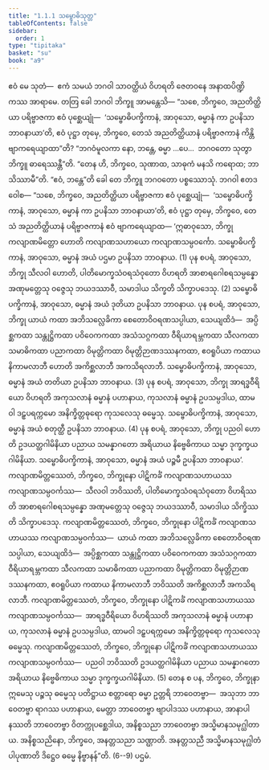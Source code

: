 ```yaml
---
title: "1.1.1 သမ္ဗောဓိသုတ္တ"
tableOfContents: false
sidebar:
  order: 1
type: "tipitaka"
basket: "su"
book: "a9"
---
```



<DynamicBreadcrumb />

<Division number="1" book="a9">

<Paragraph number="2" book="a9">
ဧဝံ မေ သုတံ—  ဧကံ သမယံ ဘဂဝါ သာဝတ္ထိယံ ဝိဟရတိ ဇေတဝနေ အနာထပိဏ္ဍိကဿ အာရာမေ. တတြ ခေါ ဘဂဝါ ဘိက္ခူ အာမန္တေသိ—
</Paragraph>

<Paragraph number="3" book="a9">
“သစေ, ဘိက္ခဝေ, အညတိတ္ထိယာ ပရိဗ္ဗာဇကာ ဧဝံ ပုစ္ဆေယျုံ—  ‘သမ္ဗောဓိပက္ခိကာနံ, အာဝုသော, ဓမ္မာနံ ကာ ဥပနိသာ ဘာဝနာယာ’တိ, ဧဝံ ပုဋ္ဌာ တုမှေ, ဘိက္ခဝေ, တေသံ အညတိတ္ထိယာနံ ပရိဗ္ဗာဇကာနံ ကိန္တိ ဗျာကရေယျာထာ”တိ? “ဘဂဝံမူလကာ နော, ဘန္တေ, ဓမ္မာ …ပေ…  ဘဂဝတော သုတွာ ဘိက္ခူ ဓာရေဿန္တီ”တိ.
</Paragraph>

<Paragraph number="4" book="a9">
“တေန ဟိ, ဘိက္ခဝေ, သုဏာထ, သာဓုကံ မနသိ ကရောထ; ဘာသိဿာမီ”တိ. “ဧဝံ, ဘန္တေ”တိ ခေါ တေ ဘိက္ခူ ဘဂဝတော ပစ္စဿောသုံ. ဘဂဝါ ဧတဒဝေါစ—
</Paragraph>

<Paragraph number="5" book="a9">
“သစေ, ဘိက္ခဝေ, အညတိတ္ထိယာ ပရိဗ္ဗာဇကာ ဧဝံ ပုစ္ဆေယျုံ—  ‘သမ္ဗောဓိပက္ခိကာနံ, အာဝုသော, ဓမ္မာနံ ကာ ဥပနိသာ ဘာဝနာယာ’တိ, ဧဝံ ပုဋ္ဌာ တုမှေ, ဘိက္ခဝေ, တေသံ အညတိတ္ထိယာနံ ပရိဗ္ဗာဇကာနံ ဧဝံ ဗျာကရေယျာထ—
</Paragraph>

<Paragraph number="6" book="a9">
‘ဣဓာဝုသော, ဘိက္ခု ကလျာဏမိတ္တော ဟောတိ ကလျာဏသဟာယော ကလျာဏသမ္ပဝင်္ကော. သမ္ဗောဓိပက္ခိကာနံ, အာဝုသော, ဓမ္မာနံ အယံ ပဌမာ ဥပနိသာ ဘာဝနာယ. (1)
</Paragraph>

<Paragraph number="7" book="a9">
ပုန စပရံ, အာဝုသော, ဘိက္ခု သီလဝါ ဟောတိ, ပါတိမောက္ခသံဝရသံဝုတော ဝိဟရတိ အာစာရဂေါစရသမ္ပန္နော အဏုမတ္တေသု ဝဇ္ဇေသု ဘယဒဿာဝီ, သမာဒါယ သိက္ခတိ သိက္ခာပဒေသု. (2) သမ္ဗောဓိပက္ခိကာနံ, အာဝုသော, ဓမ္မာနံ အယံ ဒုတိယာ ဥပနိသာ ဘာဝနာယ.
</Paragraph>

<Paragraph number="8" book="a9">
ပုန စပရံ, အာဝုသော, ဘိက္ခု ယာယံ ကထာ အဘိသလ္လေခိကာ စေတောဝိဝရဏသပ္ပါယာ, သေယျထိဒံ—  အပ္ပိစ္ဆကထာ သန္တုဋ္ဌိကထာ ပဝိဝေကကထာ အသံသဂ္ဂကထာ ဝီရိယာရမ္ဘကထာ သီလကထာ သမာဓိကထာ ပညာကထာ ဝိမုတ္တိကထာ ဝိမုတ္တိဉာဏဒဿနကထာ, ဧဝရူပိယာ ကထာယ နိကာမလာဘီ ဟောတိ အကိစ္ဆလာဘီ အကသိရလာဘီ. သမ္ဗောဓိပက္ခိကာနံ, အာဝုသော, ဓမ္မာနံ အယံ တတိယာ ဥပနိသာ ဘာဝနာယ. (3)
</Paragraph>

<Paragraph number="9" book="a9">
ပုန စပရံ, အာဝုသော, ဘိက္ခု အာရဒ္ဓဝီရိယော ဝိဟရတိ အကုသလာနံ ဓမ္မာနံ ပဟာနာယ, ကုသလာနံ ဓမ္မာနံ ဥပသမ္ပဒါယ, ထာမဝါ ဒဠှပရက္ကမော အနိက္ခိတ္တဓုရော ကုသလေသု ဓမ္မေသု. သမ္ဗောဓိပက္ခိကာနံ, အာဝုသော, ဓမ္မာနံ အယံ စတုတ္ထီ ဥပနိသာ ဘာဝနာယ. (4)
</Paragraph>

<Paragraph number="10" book="a9">
ပုန စပရံ, အာဝုသော, ဘိက္ခု ပညဝါ ဟောတိ ဥဒယတ္ထဂါမိနိယာ ပညာယ သမန္နာဂတော အရိယာယ နိဗ္ဗေဓိကာယ သမ္မာ ဒုက္ခက္ခယဂါမိနိယာ. သမ္ဗောဓိပက္ခိကာနံ, အာဝုသော, ဓမ္မာနံ အယံ ပဉ္စမီ ဥပနိသာ ဘာဝနာယ’.
</Paragraph>

<Paragraph number="11" book="a9">
ကလျာဏမိတ္တဿေတံ, ဘိက္ခဝေ, ဘိက္ခုနော ပါဋိကင်္ခံ ကလျာဏသဟာယဿ ကလျာဏသမ္ပဝင်္ကဿ—  သီလဝါ ဘဝိဿတိ, ပါတိမောက္ခသံဝရသံဝုတော ဝိဟရိဿတိ အာစာရဂေါစရသမ္ပန္နော အဏုမတ္တေသု ဝဇ္ဇေသု ဘယဒဿာဝီ, သမာဒါယ သိက္ခိဿတိ သိက္ခာပဒေသု.
</Paragraph>

<Paragraph number="12" book="a9">
ကလျာဏမိတ္တဿေတံ, ဘိက္ခဝေ, ဘိက္ခုနော ပါဋိကင်္ခံ ကလျာဏသဟာယဿ ကလျာဏသမ္ပဝင်္ကဿ—  ယာယံ ကထာ အဘိသလ္လေခိကာ စေတောဝိဝရဏသပ္ပါယာ, သေယျထိဒံ—  အပ္ပိစ္ဆကထာ သန္တုဋ္ဌိကထာ ပဝိဝေကကထာ အသံသဂ္ဂကထာ ဝီရိယာရမ္ဘကထာ သီလကထာ သမာဓိကထာ ပညာကထာ ဝိမုတ္တိကထာ ဝိမုတ္တိဉာဏဒဿနကထာ, ဧဝရူပိယာ ကထာယ နိကာမလာဘီ ဘဝိဿတိ အကိစ္ဆလာဘီ အကသိရလာဘီ.
</Paragraph>

<Paragraph number="13" book="a9">
ကလျာဏမိတ္တဿေတံ, ဘိက္ခဝေ, ဘိက္ခုနော ပါဋိကင်္ခံ ကလျာဏသဟာယဿ ကလျာဏသမ္ပဝင်္ကဿ—  အာရဒ္ဓဝီရိယော ဝိဟရိဿတိ အကုသလာနံ ဓမ္မာနံ ပဟာနာယ, ကုသလာနံ ဓမ္မာနံ ဥပသမ္ပဒါယ, ထာမဝါ ဒဠှပရက္ကမော အနိက္ခိတ္တဓုရော ကုသလေသု ဓမ္မေသု.
</Paragraph>

<Paragraph number="14" book="a9">
ကလျာဏမိတ္တဿေတံ, ဘိက္ခဝေ, ဘိက္ခုနော ပါဋိကင်္ခံ ကလျာဏသဟာယဿ ကလျာဏသမ္ပဝင်္ကဿ—  ပညဝါ ဘဝိဿတိ ဥဒယတ္ထဂါမိနိယာ ပညာယ သမန္နာဂတော အရိယာယ နိဗ္ဗေဓိကာယ သမ္မာ ဒုက္ခက္ခယဂါမိနိယာ. (5)
</Paragraph>

<Paragraph number="15" book="a9">
တေန စ ပန, ဘိက္ခဝေ, ဘိက္ခုနာ ဣမေသု ပဉ္စသု ဓမ္မေသု ပတိဋ္ဌာယ စတ္တာရော ဓမ္မာ ဥတ္တရိ ဘာဝေတဗ္ဗာ—  အသုဘာ ဘာဝေတဗ္ဗာ ရာဂဿ ပဟာနာယ, မေတ္တာ ဘာဝေတဗ္ဗာ ဗျာပါဒဿ ပဟာနာယ, အာနာပါနဿတိ ဘာဝေတဗ္ဗာ ဝိတက္ကုပစ္ဆေဒါယ, အနိစ္စသညာ ဘာဝေတဗ္ဗာ အသ္မိမာနသမုဂ္ဃါတာယ. အနိစ္စသညိနော, ဘိက္ခဝေ, အနတ္တသညာ သဏ္ဌာတိ. အနတ္တသညီ အသ္မိမာနသမုဂ္ဃါတံ ပါပုဏာတိ ဒိဋ္ဌေဝ ဓမ္မေ နိဗ္ဗာနန်”တိ. (6--9)

</Paragraph>
</Division>

<Paragraph number="16" type="center" book="a9">
ပဌမံ.
</Paragraph>